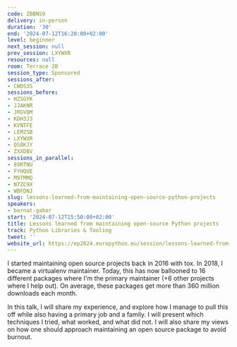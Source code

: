```yaml
---
code: ZBBNS9
delivery: in-person
duration: '30'
end: '2024-07-12T16:20:00+02:00'
level: beginner
next_session: null
prev_session: LXYWXR
resources: null
room: Terrace 2B
session_type: Sponsored
sessions_after:
- CWDS3S
sessions_before:
- HZSGYK
- JJAKNR
- JRGVQM
- KDH3J3
- KVNTFE
- LEMZSB
- LXYWXR
- QS8KJY
- ZXXDBV
sessions_in_parallel:
- 89RTNU
- FYHQUE
- M9TMMQ
- N7ZC9X
- WBFDNJ
slug: lessons-learned-from-maintaining-open-source-python-projects
speakers:
- bernat-gabor
start: '2024-07-12T15:50:00+02:00'
title: Lessons learned from maintaining open-source Python projects
track: Python Libraries & Tooling
tweet: ''
website_url: https://ep2024.europython.eu/session/lessons-learned-from-maintaining-open-source-python-projects
---
```


I started maintaining open source projects back in 2016 with tox. In 2018, I became a virtualenv maintainer. Today, this has now ballooned to 16 different packages where I'm the primary maintainer (+6 other projects where I help out). On average, these packages get more than 360 million downloads each month.

In this talk, I will share my experience, and explore how I manage to pull this off while also having a primary job and a family. I will present which techniques I tried, what worked, and what did not. I will also share my views on how one should approach maintaining an open source package to avoid burnout.

